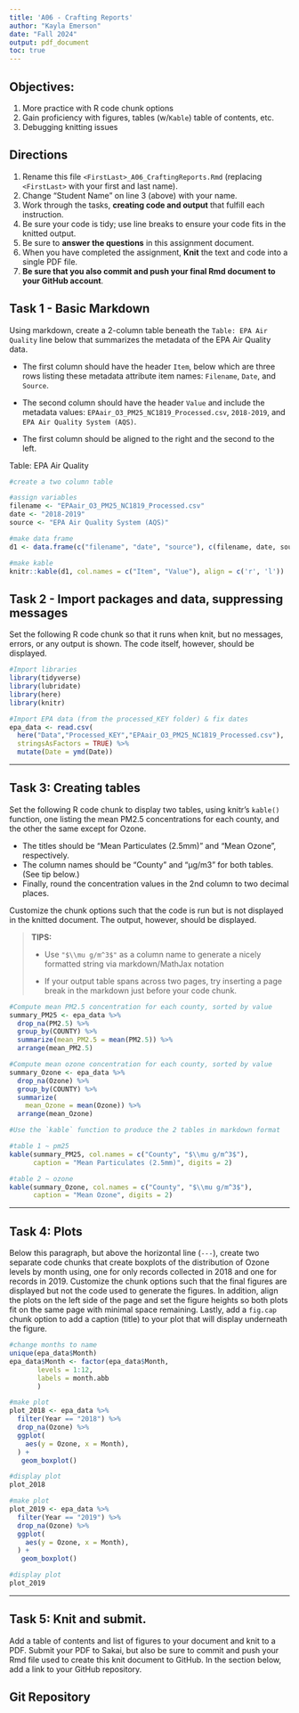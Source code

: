 ```yaml
---
title: 'A06 - Crafting Reports'
author: "Kayla Emerson" 
date: "Fall 2024"
output: pdf_document
toc: true
---
```

\listoffigures

## Objectives:

1.  More practice with R code chunk options
2.  Gain proficiency with figures, tables (w/`Kable`) table of contents, etc.
3.  Debugging knitting issues

## Directions

1.  Rename this file `<FirstLast>_A06_CraftingReports.Rmd` (replacing `<FirstLast>` with your first and last name).
2.  Change "Student Name" on line 3 (above) with your name.
3.  Work through the tasks, **creating code and output** that fulfill each instruction.
4.  Be sure your code is tidy; use line breaks to ensure your code fits in the knitted output.
5.  Be sure to **answer the questions** in this assignment document.
6.  When you have completed the assignment, **Knit** the text and code into a single PDF file.
7.  **Be sure that you also commit and push your final Rmd document to your GitHub account**.

## Task 1 - Basic Markdown

Using markdown, create a 2-column table beneath the `Table: EPA Air Quality` line below that summarizes the metadata of the EPA Air Quality data.

- The first column should have the header `Item`, below which are three rows listing these metadata attribute item names: `Filename`, `Date`, and `Source`.

- The second column should have the header `Value` and include the metadata values: `EPAair_O3_PM25_NC1819_Processed.csv`, `2018-2019`, and `EPA Air Quality System (AQS)`.

- The first column should be aligned to the right and the second to the left.

Table: EPA Air Quality

```r
#create a two column table 

#assign variables
filename <- "EPAair_O3_PM25_NC1819_Processed.csv"
date <- "2018-2019"
source <- "EPA Air Quality System (AQS)"

#make data frame
d1 <- data.frame(c("filename", "date", "source"), c(filename, date, source))

#make kable 
knitr::kable(d1, col.names = c("Item", "Value"), align = c('r', 'l'))
```


## Task 2 - Import packages and data, suppressing messages

Set the following R code chunk so that it runs when knit, but no messages, errors, or any output is shown. The code itself, however, should be displayed.

```r
#Import libraries
library(tidyverse)
library(lubridate)
library(here)
library(knitr)

#Import EPA data (from the processed_KEY folder) & fix dates
epa_data <- read.csv(
  here("Data","Processed_KEY","EPAair_O3_PM25_NC1819_Processed.csv"),
  stringsAsFactors = TRUE) %>% 
  mutate(Date = ymd(Date))
```

---

## Task 3: Creating tables

Set the following R code chunk to display two tables, using knitr's `kable()` function, one listing the mean PM2.5 concentrations for each county, and the other the same except for Ozone. 

-   The titles should be "Mean Particulates (2.5mm)" and "Mean Ozone", respectively. 
-   The column names should be "County" and "µg/m3" for both tables. (See tip below.)
-   Finally, round the concentration values in the 2nd column to two decimal places.

Customize the chunk options such that the code is run but is not displayed in the knitted document. The output, however, should be displayed.

> **TIPS:**
>
> -   Use `"$\\mu g/m^3$"` as a column name to generate a nicely formatted string via markdown/MathJax notation
>
> -   If your output table spans across two pages, try inserting a page break in the markdown just before your code chunk.


```r
#Compute mean PM2.5 concentration for each county, sorted by value
summary_PM25 <- epa_data %>% 
  drop_na(PM2.5) %>% 
  group_by(COUNTY) %>% 
  summarize(mean_PM2.5 = mean(PM2.5)) %>% 
  arrange(mean_PM2.5)

#Compute mean ozone concentration for each county, sorted by value
summary_Ozone <- epa_data %>% 
  drop_na(Ozone) %>% 
  group_by(COUNTY) %>% 
  summarize(
    mean_Ozone = mean(Ozone)) %>% 
  arrange(mean_Ozone)

#Use the `kable` function to produce the 2 tables in markdown format

#table 1 ~ pm25
kable(summary_PM25, col.names = c("County", "$\\mu g/m^3$"), 
      caption = "Mean Particulates (2.5mm)", digits = 2)

#table 2 ~ ozone
kable(summary_Ozone, col.names = c("County", "$\\mu g/m^3$"), 
      caption = "Mean Ozone", digits = 2)

```

---

## Task 4: Plots

Below this paragraph, but above the horizontal line (`---`), create two separate code chunks that create boxplots of the distribution of Ozone levels by month using, one for only records collected in 2018 and one for records in 2019. Customize the chunk options such that the final figures are displayed but not the code used to generate the figures. In addition, align the plots on the left side of the page and set the figure heights so both plots fit on the same page with minimal space remaining. Lastly, add a `fig.cap` chunk option to add a caption (title) to your plot that will display underneath the figure.
```r
#change months to name
unique(epa_data$Month)
epa_data$Month <- factor(epa_data$Month, 
       levels = 1:12, 
       labels = month.abb
       )

```

```r

#make plot
plot_2018 <- epa_data %>%
  filter(Year == "2018") %>% 
  drop_na(Ozone) %>% 
  ggplot(
    aes(y = Ozone, x = Month),
  ) +
   geom_boxplot()

#display plot
plot_2018

```


```r

#make plot
plot_2019 <- epa_data %>%
  filter(Year == "2019") %>% 
  drop_na(Ozone) %>% 
  ggplot(
    aes(y = Ozone, x = Month),
  ) +
   geom_boxplot()

#display plot
plot_2019

```

---

\newpage

## Task 5: Knit and submit.

Add a table of contents and list of figures to your document and knit to a PDF. Submit your PDF to Sakai, but also be sure to commit and push your Rmd file used to create this knit document to GitHub. In the section below, add a link to your GitHub repository.

## Git Repository
